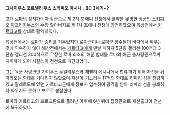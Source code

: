 '''그나이우스 코르넬리우스 스키피오 아시나 <Gnaeus Cornelius Scipio Asina>, BC 3세기~?'''

고대 [[로마]]의 정치가이자 장군으로 제 2차 포에니 전쟁에서 활약한 유명한 장군인 [[스키피오 아프리카누스]]의 수양 할아버지로 제 1차 포에니 전쟁에 참전하였으며 육상전에서 [[카르타고]]를 상대로 활약하였다.

육상전에서는 로마가 승리를 거두었지만 로마군이나 로마군 장수들이 바다에서 싸우는 것에 익숙하지 않아 해상전에서는 [[카르타고]]에게 맨날 패하자 5단층 갤리선 100척과 3단층 갤리선 200척으로 무장한 로마 최초의 해군 함대를 로마의 해군 총사령관으로써 지휘하게 되어 시칠리아 전선으로 파견되었다.

그는 육군 사령관인 가이우스 두일리우스와 재빨리 메시나에서 합류하기 위해 자신을 뒤따라오는 함대를 기다리지 않았으며 자신이 거느리는 17척의 함대로 리파리 섬을 점령하였고 팔레르모에 있던 카르타고군에게 정보가 입수하여 공격을 받아 리파리 섬을 봉쇄하자 싸우지도 못하고 포로로 붙잡힌다.

로마와 카르타고의 포로교환으로 풀려난 이후에 6년 뒤에 집정관으로 재선출되어 전선에 복귀하였다.
